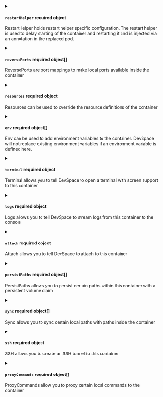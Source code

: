 

<PartialContainer />


<PartialDevImage />


<PartialArch />



<details className="config-field" data-expandable="true">
<summary>

#### `restartHelper` <span class="config-field-required" data-required="false">required</span> <span class="config-field-type">object</span> <span class="config-field-default"></span> <span class="config-field-enum"></span>

RestartHelper holds restart helper specific configuration. The restart helper is used to delay starting of
the container and restarting it and is injected via an annotation in the replaced pod.

</summary>

<PartialRestartHelper />


</details>



<details className="config-field" data-expandable="true">
<summary>

#### `reversePorts` <span class="config-field-required" data-required="false">required</span> <span class="config-field-type">object[]</span> <span class="config-field-default"></span> <span class="config-field-enum"></span>

ReversePorts are port mappings to make local ports available inside the container

</summary>

<PartialReversePorts />


</details>


<PartialCommand />


<PartialArgs />


<PartialWorkingDir />



<details className="config-field" data-expandable="true">
<summary>

#### `resources` <span class="config-field-required" data-required="false">required</span> <span class="config-field-type">object</span> <span class="config-field-default"></span> <span class="config-field-enum"></span>

Resources can be used to override the resource definitions of the container

</summary>

<PartialResources />


</details>



<details className="config-field" data-expandable="true">
<summary>

#### `env` <span class="config-field-required" data-required="false">required</span> <span class="config-field-type">object[]</span> <span class="config-field-default"></span> <span class="config-field-enum"></span>

Env can be used to add environment variables to the container. DevSpace will
not replace existing environment variables if an environment variable is defined here.

</summary>

<PartialEnv />


</details>



<details className="config-field" data-expandable="true">
<summary>

#### `terminal` <span class="config-field-required" data-required="false">required</span> <span class="config-field-type">object</span> <span class="config-field-default"></span> <span class="config-field-enum"></span>

Terminal allows you to tell DevSpace to open a terminal with screen support to this container

</summary>

<PartialTerminal />


</details>



<details className="config-field" data-expandable="true">
<summary>

#### `logs` <span class="config-field-required" data-required="false">required</span> <span class="config-field-type">object</span> <span class="config-field-default"></span> <span class="config-field-enum"></span>

Logs allows you to tell DevSpace to stream logs from this container to the console

</summary>

<PartialLogs />


</details>



<details className="config-field" data-expandable="true">
<summary>

#### `attach` <span class="config-field-required" data-required="false">required</span> <span class="config-field-type">object</span> <span class="config-field-default"></span> <span class="config-field-enum"></span>

Attach allows you to tell DevSpace to attach to this container

</summary>

<PartialAttach />


</details>



<details className="config-field" data-expandable="true">
<summary>

#### `persistPaths` <span class="config-field-required" data-required="false">required</span> <span class="config-field-type">object[]</span> <span class="config-field-default"></span> <span class="config-field-enum"></span>

PersistPaths allows you to persist certain paths within this container with a persistent volume claim

</summary>

<PartialPersistPaths />


</details>



<details className="config-field" data-expandable="true">
<summary>

#### `sync` <span class="config-field-required" data-required="false">required</span> <span class="config-field-type">object[]</span> <span class="config-field-default"></span> <span class="config-field-enum"></span>

Sync allows you to sync certain local paths with paths inside the container

</summary>

<PartialSync />


</details>



<details className="config-field" data-expandable="true">
<summary>

#### `ssh` <span class="config-field-required" data-required="false">required</span> <span class="config-field-type">object</span> <span class="config-field-default"></span> <span class="config-field-enum"></span>

SSH allows you to create an SSH tunnel to this container

</summary>

<PartialSsh />


</details>



<details className="config-field" data-expandable="true">
<summary>

#### `proxyCommands` <span class="config-field-required" data-required="false">required</span> <span class="config-field-type">object[]</span> <span class="config-field-default"></span> <span class="config-field-enum"></span>

ProxyCommands allow you to proxy certain local commands to the container

</summary>

<PartialProxyCommands />


</details>

